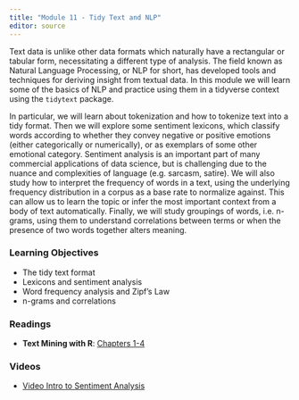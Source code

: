 ```yaml
---
title: "Module 11 - Tidy Text and NLP"
editor: source
---
```


<!-- 
See issue with underscores in MathJax equations here: https://gohugo.io/content-management/formats/#issues-with-markdown
The solution, put backticks (`) around the LaTeX equation
-->

<script type="text/x-mathjax-config">
MathJax.Hub.Config({
  tex2jax: {
    inlineMath: [['$','$'], ['\\(','\\)']],
    displayMath: [['$$','$$'], ['\[','\]']],
    processEscapes: true,
    processEnvironments: true,
    skipTags: ['script', 'noscript', 'style', 'textarea', 'pre'],
    TeX: { equationNumbers: { autoNumber: "AMS" },
         extensions: ["AMSmath.js", "AMSsymbols.js"] }
  }
});
</script>

<script type="text/javascript" async src="https://cdnjs.cloudflare.com/ajax/libs/mathjax/2.7.1/MathJax.js?config=TeX-MML-AM_CHTML">
</script>

Text data is unlike other data formats which naturally have a rectangular or tabular form, necessitating a different type of analysis. The field 
known as Natural Language Processing, or NLP for short, has developed tools and techniques for deriving insight from textual data. In this module
we will learn some of the basics of NLP and practice using them in a tidyverse context using the `tidytext` package.

In particular, we will learn about tokenization and how to tokenize text into a tidy format. Then we will explore some sentiment lexicons, which classify words according
to whether they convey negative or positive emotions (either categorically or numerically), or as exemplars of some other emotional category. Sentiment analysis is 
an important part of many commercial applications of data science, but is challenging due to the nuance and complexities of language (e.g. sarcasm, satire). We will also study
how to interpret the frequency of words in a text, using the underlying frequency distribution in a corpus as a base rate to normalize against. This can allow us to learn the topic
or infer the most important context from a body of text automatically. Finally, we will study groupings of words, i.e. n-grams, using them to understand correlations between
terms or when the presence of two words together alters meaning. 


### Learning Objectives

* The tidy text format
* Lexicons and sentiment analysis
* Word frequency analysis and Zipf's Law
* n-grams and correlations


### Readings

* __Text Mining with R__: [Chapters 1-4](https://www.tidytextmining.com/)

### Videos

* [Video Intro to Sentiment Analysis](http://www.youtube.com/watch?v=ytUHvMNnzZk)

